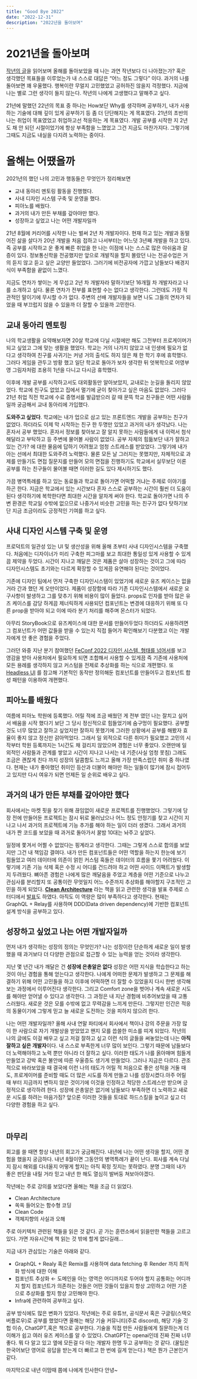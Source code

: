 ```yaml
---
title: "Good Bye 2022"
date: "2022-12-31"
description: "2022년을 돌아보며"
---
```



# 2021년을 돌아보며


[작년의 글](https://www.gyumong.dev/blog/year)을 읽어보며 올해를 돌아보았을 때 나는 과연 작년보다 더 나아졌는가? 혹은 생각했던 목표들을 이루었는가 내 스스로 대답은 “어느 정도 그렇다” 이다. 과거의 나를 돌아보면 꽤 우울했다. 행복이란 무얼지 고민했었고 공허하진 않을지 걱정했다. 지금에 나는 별로 그런 생각이 들지 않는다. 작년의 나에게 고생했다고 말해주고 싶다.

21년에 말했던 22년의 목표 중 하나는 How보단 Why를 생각하며 공부하기, 내가 사용하는 기술에 대해 깊이 있게 공부하기 등 좀 더 단단해지는 게 목표였다. 21년의 초반의 나는 취업이 목표였었고 취업하고선 적응하는 게 목표였다. 개발 공부를 시작한 지 2년도 채 안 되던 시절이었기에 항상 부족함을 느꼈었고 그건 지금도 마찬가지다. 그렇기에 그때도 지금도 내실을 다지려 노력하는 중이다.
<br/>

# 올해는 어땠을까


2021년의 했던 나의 고민과 행동들은 무엇인가 정리해보면

- 교내 동아리 멘토링 활동을 진행했다.
- 사내 디자인 시스템 구축 및 운영을 했다.
- 피아노를 배웠다.
- 과거의 내가 만든 부채를 갚아야만 했다.
- 성장하고 싶었고 나는 어떤 개발자일까

21년 8월에 커리어를 시작한 나는 벌써 2년 차 개발자이다. 현재 하고 있는 개발과 동떨어진 삶을 살다가 20년 개발을 처음 접하고 나서부터는 어느덧 3년째 개발을 하고 있다. 즉 공부를 시작하고 운 좋게 빠른 취업을 한 나는 이점에 나는 스스로 많은 아쉬움과 갈증이 있다. 정보통신학을 전공했지만 앞으로 개발직을 할지 몰랐던 나는 전공수업은 거의 듣지 않고 듣고 싶은 교양만 들었었다. 그러기에 비전공자에 가깝고 남들보다 배경지식이 부족함을 끝없이 느꼈다.

지금도 연차가 쌓이는 게 무섭고 2년 차 개발자라 말하기보단 16개월 차 개발자라고 나를 소개하고 싶다. 물론 연차가 전부를 표현할 수는 없다고 생각한다. 그런데도 가장 직관적인 말이기에 무시할 수가 없다. 주변의 선배 개발자들을 보면 나도 그들의 연차가 되었을 때 부끄럽지 않을 수 있을까 더 잘할 수 있을까 고민한다.
<br/>

## 교내 동아리 멘토링


나의 학교생활을 요약해보자면 20살 학교에 다닐 시절에만 해도 그전부터 프로게이머가 되고 싶었고 그에 맞는 생활을 했었다. 학교는 거의 나가지 않았고 내 인생에 필요가 없다고 생각하여 친구를 사귀기는 커녕 거의 출석도 하지 않은 채 한 학기 후에 휴학했다. 그러다 게임을 관두고 방황 했고 일단 학교로 돌아가 보자 생각한 뒤 엇복학으로 어영부영 그림자처럼 조용히 1년을 다니고 다시금 휴학했다.

이후에 개발 공부를 시작하고서도 대외활동만 알아보았지, 교내로는 눈길을 돌리지 않았었다. 학교에 친구도 없었고 집에서 멀기에 굳이 찾아가고 싶은 마음도 없었다. 그러다 21년 취업 직전 학교에 수료 증명서를 발급받으러 갈 때 문뜩 학교 친구들은 어떤 사람들일까 궁금해서 교내 동아리에 가입했다.

**도와주고 싶었다**. 학교에는 내가 업으로 삼고 있는 프론트엔드 개발을 공부하는 친구가 없었다. 하더라도 이제 막 시작하는 친구 한 두명만 있었고 과거의 내가 생각났다. 나는 혼자서 공부 했었다. 혼자서 정보를 찾아보고 잘 알지 못하는 사람들에게 내 이력서 첨삭해달라고 부탁하고 등 주변에 물어볼 사람이 없었다. 공부 자체의 힘듦보단 내가 잘하고 있는 건가? 에 대한 물음에 답하기 어려웠고 엄청 스트레스를 받았었다. 그렇기에 내가 아는 선에서 최대한 도와주려 노력했다. 물론 모든 날 그러지는 못했지만, 자체적으로 과제를 만들기도 면접 질문지를 만들어 모의 면접을 진행하기도 학교에서 실무보단 이론 공부를 하는 친구들이 물어볼 때면 이러한 길도 있다 제시하기도 했다.

가끔 병역특례를 하고 있는 동료들과 학교로 돌아가면 어떡할 거냐는 주제로 이야기를 하곤 한다. 지금은 학교에서 있는 시간보다 혼자 스스로 공부하는 시간이 훨씬 더 도움이 된다 생각하기에 복학한다면 최대한 시간을 알차게 써야 한다. 학교로 돌아가면 나의 주변 환경은 학교일 수밖에 없으므로 나중가서 비슷한 고민을 하는 친구가 없다 탓하기보단 지금 조금이라도 긍정적인 기여를 하고 싶다.
<br/>

## 사내 디자인 시스템 구축 및 운영


프로덕트의 일관성 있는 UI 및 생산성을 위해 올해 초부터 사내 디자인시스템을 구축했다. 처음에는 디자이너가 미리 구축한 피그마를 보고 최대한 통일성 있게 사용할 수 있게끔 제약을 두었다. 시간이 지나고 깨달은 것은 제품은 살아 성장하는 것이고 그에 따라 디자인시스템도 초기와는 다르게 확장할 수 있게끔 유연해야 된다는 것이었다.

기존에 디자인 팀에서 먼저 구축한 디자인시스템이 있었기에 새로운 유즈 케이스는 없을 거라 간과 했던 게 오만이었다. 제품이 성장함에 따라 기존 디자인시스템에서 새로운 요구사항이 발생하고 그를 맞추기 위해 비용이 많이 들었다. props로 인자를 받아 많은 유즈 케이스를 감당 하게끔 제너릭하게 사용되던 컴포넌트는 변경에 대응하기 위해 또 다른 prop을 받아야 되고 이에 따라 분기 처리를 해주며 몬스터가 되었다.

아무리 StoryBook으로 유즈케이스에 대한 문서를 만들어두었다 하더라도 사용하려면 그 컴포넌트가 어떤 값들을 받을 수 있는지 직접 들어가 확인해보기 다분했고 이는 개발자에게 안 좋은 경험을 주었다.

그러던 와중 지난 분기 참여했던 [FeConf 2022 디자인 시스템, 형태를 넘어서](https://www.youtube.com/watch?v=21eiJc90ggo)를 보고 영감을 받아 사용처에서 필요하게 되면 조합해서 사용할 수 있게끔 즉 기존에 사용처에 모든 용례를 생각하지 않고 커스텀을 전제로 추상화를 하는 식으로 개편했다. 또 [Headless UI](https://headlessui.com/) 를 참고해 기본적인 동작만 정의해둔 컴포넌트를 만들어두고 컴포넌트 합성 패턴을 이용하여 개편했다.
<br/>

## 피아노를 배웠다


여름에 피아노 학원에 등록했다. 어릴 적에 조금 배웠던 게 전부 였던 나는 잘치고 싶어서 배움을 시작 했다기 보단 그 당시 정신적으로 힘들었기에 숨구멍이 필요했다. 공부할 것도 너무 많았고 잘하고 싶었지만 잘하지 못했기에 그러한 상황에서 공부를 해봤자 효율이 좋지 않고 정신만 갉아먹었다. 그래서 일 외적으로 다른 취미가 필요했고 고민의 시작부터 학원 등록까지는 1시간도 채 걸리지 않았으며 경험은 너무 좋았다. 오랜만에 일 외적인 사람들과 관계를 쌓았고 시간이 지나고 나서는 내 기준(사실 엄청 못침) 그래도 조금은 괜찮게 친다 까지 성장의 달콤함도 느끼고 올해 가장 만족스럽던 취미 중 하나였다. 현재는 내가 좋아했던 취미인 등산과 더불어 해야만 하는 일들이 많기에 잠시 접어두고 있지만 다시 여유가 되면 언제든 일 순위로 배우고 싶다.
<br/>

## 과거의 내가 만든 부채를 갚아야만 했다


회사에서는 마켓 핏을 찾기 위해 끊임없이 새로운 프로젝트를 진행했었다. 그렇기에 당장 전에 만들어둔 프로젝트는 잠시 뒤로 물러났으나 어느 정도 안정기를 찾고 시간이 지나고 나서 과거의 프로젝트에 기능 추가를 해야 하는 일이 더러 생겼다. 그래서 과거의 내가 짠 코드를 보았을 때 과거로 돌아가서 꿀밤 10대는 놔주고 싶었다.

일정에 쫓겨서 어쩔 수 없었다는 핑계라고 생각한다. 그때는 그렇게 스스로 합의를 보았지만 그건 내 책임감 결여다. 내가 만든 컴포넌트들은 어떤 역할을 하는지 한눈에 보기 힘들었고 여러 데이터에 의존이 얽힌 커스텀 훅들은 데이터의 흐름을 쫓기 어려웠다. 이렇기에 기존 기능 삭제 혹은 수정 시 어디를 건드려야 하고 어떤 사이드 이팩트가 발생할지 두려웠다.  뼈아픈 경험은 나에게 많은 깨달음을 주었고 계층을 어떤 기준으로 나누고 관심사를 분리할지 또 공통이란 무엇일지 어느 수준까지 추상화를 해야할지 구조적인 고민을 하게 되었다. **[Clean Architecture](http://www.yes24.com/Product/Goods/77283734)** 라는 책을 읽고 관련한 생각을 발표 주제로 스터디에서 [발표](https://www.notion.so/0eee72db33914ea0b49ece0d3ed8454d)도 하였다. 아직도 이 역량은 많이 부족하다고 생각한다. 현재는 GraphQL + Relay를 사용하며 DDD(Data driven dependency)에 기반한 컴포넌트 설계 방식을 공부하고 있다.
<br/>

## 성장하고 싶었고 나는 어떤 개발자일까


먼저 내가 생각하는 성장의 정의는 무엇인가? 나는 성장이란 단순하게 새로운 일이 발생했을 때 과거보다 더 다양한 관점으로 접근할 수 있는 능력을 얻는 것이라 생각한다.

지난 몇 년간 내가 깨달은 건 **성장에 은총알은 없다** 성장은 어떤 지식을 학습한다고 하는 것이 아닌 경험을 통해 얻는다고 생각한다. 나에게 어떠한 문제가 발생하고 그 문제를 해결하기 위해 어떤 고민들을 하고 이후에 어떡하면 더 잘할 수 있었을지 다시 한번 생각해보는 과정에서 이루어진다 생각한다. 그리고 Comfort zone을 벗어나 계속 새로운 시도를 해야만 얻어낼 수 있다고 생각한다. 그 과정은 내 지난 경험에 비추어보았을 때 고통스러웠다. 새로운 것은 모를 수밖에 없고 무력감을 느끼게 만든다. 그렇지만 인간은 적응의 동물이기에 그렇게 믿고 늘 새로운 도전하는 것을 피하지 않으려 한다.

나는 어떤 개발자일까? 올해 사내 연말 파티에서 회사에서 책이나 강의 주문을 가장 많이 한 사람으로 자기 개발상을 받았었고 왠지 모를 씁쓸한 미소를 띠게 되었다. 작년의 나의 글에도 이걸 배우고 싶고 저걸 잘하고 싶고 이런 식의 글들을 써놓았는데 나는 **아직 잘하고 싶은 개발자**이다. 내 스스로 부족한게 너무 많이 보인다. 그렇기 때문에 남들보다 더 노력해야하고 노력 뿐만 아니라 더 잘하고 싶다. 이러한 태도가 나를 옭아매며 힘들게 만들었고 강박 혹은 불안에 따른 우울증도 생기게 만들었다. 그러나 지금은 다르다. 관조적으로 바라보았을 때 결국에 이런 나의 태도가 어릴 적 처음으로 좋은 성적을 거둘 때도, 프로게이머를 준비할 때도 더 많은 시도를 하게 만들고 나를 성장시켰다.아주 어릴 때 부터 지금까지 변하지 않은 것이기에 이것을 인정하고 적당한 스트레스만 받으며 긍정적으로 생각하려 한다. 성장에 은총알은 없기에 남들보다 부족하면 더 노력하고 새로운 시도를 하려는 마음가짐? 앞으론 이러한 것들을 토대로 하드스킬을 높이고 싶고 더 다양한 경험을 하고 싶다.


<br/>

## 마무리


회고를 쓸 때면 항상 내년의 회고가 궁금해진다. 내년에 나는 어떤 생각을 할지, 어떤 경험을 했을지 궁금하다. 내년 8월이면 그동안의 병역특례가 끝이 난다. 회사를 계속 다닐지 잠시 해외를 다녀올지 어떻게 할지는 아직 확정 짓지는 못하였다. 분명 그때의 내가 좋은 판단을 내릴 거라 믿고 내년 한 해도 열심히 발버둥 쳐보아야겠다.

작년에는 주로 강의를 보았다면 올해는 책을 조금 더 읽었다.

- Clean Architecture
- 쏙쏙 들어오는 함수형 코딩
- Clean Code
- 객체지향의 사실과 오해

주로 아키텍처 관련된 책들을 읽은 것 같다. 곧 가는 훈련소에서 읽을만한 책들을 고르고 있다. 가면 자유시간에 책 읽는 것 밖에 할게 없다길래…

지금 내가 관심있는 기술은 아래와 같다.

- GraphQL + Realy 혹은 Remix를 사용하며 data fetching 후 Render 까지 최적화 방식에 대한 이해
- 컴포넌트 추상화 ← 도메인을 아는 영역은 어디까지로 두어야 할지 공통화는 어디까지 할지 컴포넌트가 의존하는 것들은 어떤 것들이 있을지 항상 고민하고 어떤 기준으로 추상화를 할지 항상 고민해야 한다.
- Infra에 관련하여 공부하고 싶다.

공부 방식에도 많은 변화가 있었다. 작년에는 주로 유튜브, 공식문서 혹은 구글링(스택오버플로우)로 공부를 했었다면 올해는 해당 기술 커뮤니티(주로 discord), 해당 기술 깃헙 이슈, ChatGPT,혹은 책으로 공부한다. 기술을 직접 만든 사람들에게 질문하는게 더 이해가 쉽고 여러 유즈 케이스를 알 수 있었다. ChatGPT는 openai인데 진짜 진짜 너무 좋다. 뭐 다 알고 있고 옆에 모든걸 다 아는 개발자 한명 두고 공부하는 것 같다. (꿀팁은 한국어보단 영어로 응답을 받는게 더 빠르고 한 번에 길게 얻는다.) 책은 뭔가 근본인거 같다.

마지막으로 내년 이맘때 쯤에 나에게 인사한다 안녕~